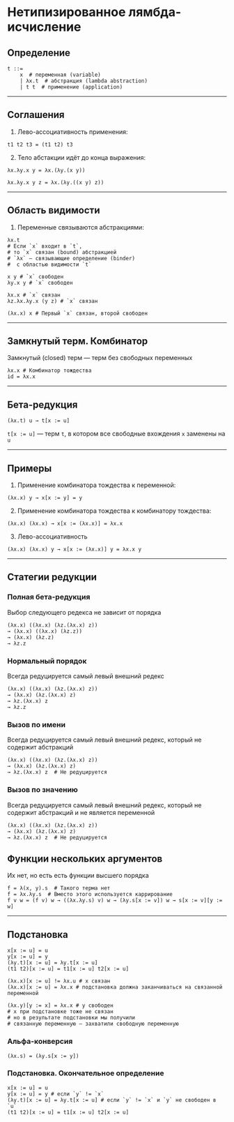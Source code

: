 # Нетипизированное лямбда-исчисление

## Определение

```text
t ::=
    x  # переменная (variable)
    | λx.t  # абстракция (lambda abstraction)
    | t t  # применение (application)
```

---

## Соглашения

1. Лево-ассоциативность применения:

```text
t1 t2 t3 = (t1 t2) t3
```

2. Тело абстакции идёт до конца выражения:

```text
λx.λy.x y = λx.(λy.(x y))

λx.λy.x y z = λx.(λy.((x y) z))
```

---

## Область видимости

1. Переменные связываются абстракциями:

```text
λx.t
# Если `x` входит в `t`,
# то `x` связан (bound) абстракцией
# `λx` — связывающие определение (binder)
#  с областью видимости `t`
```

```
x y # `x` свободен
λy.x y # `x` свободен

λx.x # `x` связан
λz.λx.λy.x (y z) # `x` связан

(λx.x) x # Первый `x` связан, второй свободен
```

---

## Замкнутый терм. Комбинатор

Замкнутый (closed) терм — терм без свободных переменных

```text
λx.x # Комбинатор тождества
id = λx.x
```

---

## Бета-редукция

```text
(λx.t) u → t[x := u]
```

`t[x := u]` — терм `t`, в котором все свободные вхождения `x` заменены на `u`

---

## Примеры

1. Применение комбинатора тождества к переменной:

```text
(λx.x) y → x[x := y] = y
```

2. Применение комбинатора тождества к комбинатору тождества:

```text
(λx.x) (λx.x) → x[x := (λx.x)] = λx.x
```

3. Лево-ассоциативность

```text
(λx.x) (λx.x) y → x[x := (λx.x)] y = λx.x y
```

---

## Статегии редукции

<!-- TODO: Надо поменять пример на нормальный при котором видна разница -->

### Полная бета-редукция

Выбор следующего редекса не зависит от порядка

```text
(λx.x) ((λx.x) (λz.(λx.x) z))
→ (λx.x) ((λx.x) (λz.z))
→ (λx.x) (λz.z)
→ λz.z
```

### Нормальный порядок

Всегда редуцируется самый левый внешний редекс

```text
(λx.x) ((λx.x) (λz.(λx.x) z))
→ (λx.x) (λz.(λx.x) z)
→ λz.(λx.x) z
→ λz.z
```

### Вызов по имени

Всегда редуцируется самый левый внешний редекс, который не содержит абстракций

```text
(λx.x) ((λx.x) (λz.(λx.x) z))
→ (λx.x) (λz.(λx.x) z)
→ λz.(λx.x) z  # Не редуцируется
```

### Вызов по значению

Всегда редуцируется самый левый внешний редекс, который не содержит абстракций и не является переменной

```text
(λx.x) ((λx.x) (λz.(λx.x) z))
→ (λx.x) (λz.(λx.x) z)
→ λz.(λx.x) z  # Не редуцируется
```

## Функции нескольких аргументов

Их нет, но есть есть функции высшего порядка

```text
f = λ(x, y).s  # Такого терма нет
f = λx.λy.s  # Вместо этого используется каррирование
f v w = (f v) w → ((λx.λy.s) v) w → (λy.s[x := v]) w → s[x := v][y := w]
```

---

## Подстановка

```text
x[x := u] = u
y[x := u] = y
(λy.t)[x := u] = λy.t[x := u]
(t1 t2)[x := u] = t1[x := u] t2[x := u]
```

```text
(λx.x)[x := u] != λx.u # x связан
(λx.x)[x := u] = λx.x # подстановка должна заканчиваться на связанной переменной
```

```text
(λx.y)[y := x] = λx.x # y свободен
# x при подстановке тоже не связан
# но в результате подстановки мы получили
# связанную переменную — захватили свободную переменную
```

### Альфа-конверсия

```text
(λx.s) = (λy.s[x := y])
```

### Подстановка. Окончательное определение

```text
x[x := u] = u
y[x := u] = y # если `y` != `x`
(λy.t)[x := u] = λy.t[x := u] # если `y` != `x` и `y` не свободен в `u`
(t1 t2)[x := u] = t1[x := u] t2[x := u]
```
